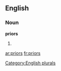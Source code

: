 
==English==

===Noun===
'''priors'''

# {{plural of|[[prior]]}}

[[Category:English plurals]]

[[ar:priors]]
[[fr:priors]]